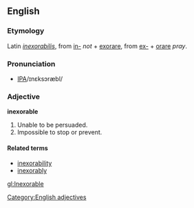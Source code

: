 ==English==
===Etymology===
Latin ''[[inexorabilis]]'', from [[in-]] ''not'' + [[exorare]], from [[ex-]] + [[orare]] ''pray''.
===Pronunciation===
* [[IPA]]/ɪnεksɔræbl/

===Adjective===
'''inexorable'''
# Unable to be persuaded.
# Impossible to stop or prevent.

====Related terms====
*[[inexorability]]
*[[inexorably]]
[[Category:English adjectives]]
[[gl:Inexorable]]